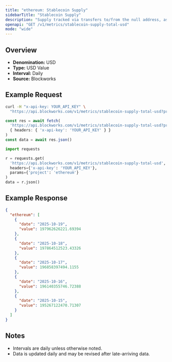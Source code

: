```yaml
---
title: "ethereum: Stablecoin Supply"
sidebarTitle: "Stablecoin Supply"
description: "Supply tracked via transfers to/from the null address, as well as distinct issuance and redemption events for supported stablecoins. Circulating supply remove supply held in bridges, token treasuries, and known mint/burn addresses."
openapi: "GET /v1/metrics/stablecoin-supply-total-usd"
mode: "wide"
---
```


## Overview

- **Denomination:** USD
- **Type:** USD Value
- **Interval:** Daily
- **Source:** Blockworks

## Example Request

<CodeGroup>

```bash cURL
curl -H "x-api-key: YOUR_API_KEY" \
  "https://api.blockworks.com/v1/metrics/stablecoin-supply-total-usd?project=ethereum"
```

```typescript TypeScript
const res = await fetch(
  'https://api.blockworks.com/v1/metrics/stablecoin-supply-total-usd?project=ethereum',
  { headers: { 'x-api-key': 'YOUR_API_KEY' } }
)
const data = await res.json()
```

```python Python
import requests

r = requests.get(
  'https://api.blockworks.com/v1/metrics/stablecoin-supply-total-usd',
  headers={'x-api-key': 'YOUR_API_KEY'},
  params={'project': 'ethereum'}
)
data = r.json()
```

</CodeGroup>

## Example Response

```json
{
  "ethereum": [
    {
      "date": "2025-10-19",
      "value": 197962626221.69394
    },
    {
      "date": "2025-10-18",
      "value": 197864512523.43326
    },
    {
      "date": "2025-10-17",
      "value": 196858397494.1155
    },
    {
      "date": "2025-10-16",
      "value": 196140355746.72388
    },
    {
      "date": "2025-10-15",
      "value": 195267122470.71307
    }
  ]
}
```

## Notes
- Intervals are daily unless otherwise noted.
- Data is updated daily and may be revised after late-arriving data.